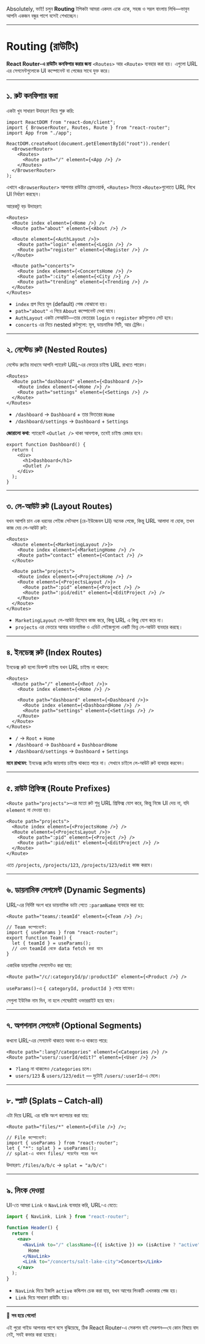 Absolutely, ভাই! চলুন **Routing** টপিকটা আমরা একদম একে একে, সহজ ও সরল বাংলায় লিখি—ভাবুন আপনি একজন বন্ধুর পাশে বসেই শেখাচ্ছেন।

---

# Routing (রাউটিং)

**React Router-এ রাউটিং কনফিগার করার জন্য** `<Routes>` আর `<Route>` ব্যবহার করা হয়। এগুলো URL এর সেগমেন্টগুলোকে UI কম্পোনেন্ট বা পেজের সাথে যুক্ত করে।

---

## ১. রুট কনফিগার করা

একটা খুব সাধারণ উদাহরণ দিয়ে শুরু করি:

```tsx
import ReactDOM from "react-dom/client";
import { BrowserRouter, Routes, Route } from "react-router";
import App from "./app";

ReactDOM.createRoot(document.getElementById("root")).render(
  <BrowserRouter>
    <Routes>
      <Route path="/" element={<App />} />
    </Routes>
  </BrowserRouter>
);
```

এখানে `<BrowserRouter>` আপনার রাউটার ফ্রেমওয়ার্ক, `<Routes>` ভিতরে `<Route>`গুলোতে URL লিখে UI নির্ধারণ করছেন।

আরেকটু বড় উদাহরণ:

```tsx
<Routes>
  <Route index element={<Home />} />
  <Route path="about" element={<About />} />

  <Route element={<AuthLayout />}>
    <Route path="login" element={<Login />} />
    <Route path="register" element={<Register />} />
  </Route>

  <Route path="concerts">
    <Route index element={<ConcertsHome />} />
    <Route path=":city" element={<City />} />
    <Route path="trending" element={<Trending />} />
  </Route>
</Routes>
```

- `index` প্রপ দিয়ে মূল (default) পেজ বোঝানো হয়।
- `path="about"` এ গিয়ে `About` কম্পোনেন্ট দেখা যাবে।
- `AuthLayout` একটা লেআউট—তার ভেতরের `login` ও `register` রুটগুলোও সেট হবে।
- `concerts` এর নিচে nested রুটগুলো: মূল, ডায়নামিক সিটি, আর ট্রেন্ডিং।

---

## ২. নেস্টেড রুট (Nested Routes)

নেস্টেড রুটের মাধ্যমে আপনি প্যারেন্ট URL-এর ভেতরে চাইল্ড URL রাখতে পারেন।

```tsx
<Routes>
  <Route path="dashboard" element={<Dashboard />}>
    <Route index element={<Home />} />
    <Route path="settings" element={<Settings />} />
  </Route>
</Routes>
```

- `/dashboard` → `Dashboard` + তার ভিতরের `Home`
- `/dashboard/settings` → `Dashboard` + `Settings`

**জোরালো কথা**: প্যারেন্টে `<Outlet />` থাকা আবশ্যক, তবেই চাইল্ড রেন্ডার হবে।

```tsx
export function Dashboard() {
  return (
    <div>
      <h1>Dashboard</h1>
      <Outlet />
    </div>
  );
}
```

---

## ৩. লে-আউট রুট (Layout Routes)

যখন আপনি চান এক ধরনের পেইজ সেটআপ (রে-ইউজেবল UI) অনেক পেজে, কিন্তু URL আলাদা না হোক, তখন কাজ দেয় লে-আউট রুট:

```tsx
<Routes>
  <Route element={<MarketingLayout />}>
    <Route index element={<MarketingHome />} />
    <Route path="contact" element={<Contact />} />
  </Route>

  <Route path="projects">
    <Route index element={<ProjectsHome />} />
    <Route element={<ProjectsLayout />}>
      <Route path=":pid" element={<Project />} />
      <Route path=":pid/edit" element={<EditProject />} />
    </Route>
  </Route>
</Routes>
```

- `MarketingLayout` লে-আউট হিসেবে কাজ করে, কিন্তু URL এ কিছু যোগ করে না।
- `projects` এর ভেতরে আবার ডায়নামিক ও এডিট পেইজগুলো একটি ভিন্ন লে-আউট ব্যবহার করছে।

---

## ৪. ইনডেক্স রুট (Index Routes)

ইনডেক্স রুট হলো ডিফল্ট চাইল্ড যখন URL চাইল্ড না থাকলে:

```tsx
<Routes>
  <Route path="/" element={<Root />}>
    <Route index element={<Home />} />

    <Route path="dashboard" element={<Dashboard />}>
      <Route index element={<DashboardHome />} />
      <Route path="settings" element={<Settings />} />
    </Route>
  </Route>
</Routes>
```

- `/` → `Root` + `Home`
- `/dashboard` → `Dashboard` + `DashboardHome`
- `/dashboard/settings` → `Dashboard` + `Settings`

**মনে রাখবেন**: ইনডেক্স রুটের জায়গায় চাইল্ড থাকতে পারে না। সেখানে চাইলে লে-আউট রুট ব্যবহার করবেন।

---

## ৫. রাউট প্রিফিক্স (Route Prefixes)

`<Route path="projects">`–এর মতো রুট শুধু URL প্রিফিক্স যোগ করে, কিন্তু নিজে UI দেয় না, যদি `element` না দেওয়া হয়।

```tsx
<Route path="projects">
  <Route index element={<ProjectsHome />} />
  <Route element={<ProjectsLayout />}>
    <Route path=":pid" element={<Project />} />
    <Route path=":pid/edit" element={<EditProject />} />
  </Route>
</Route>
```

এতে `/projects`, `/projects/123`, `/projects/123/edit` কাজ করবে।

---

## ৬. ডায়নামিক সেগমেন্ট (Dynamic Segments)

URL-এর নির্দিষ্ট অংশ ধরে ডায়নামিক ডাটা পেতে `:paramName` ব্যবহার করা হয়:

```tsx
<Route path="teams/:teamId" element={<Team />} />;

// Team কম্পোনেন্টে:
import { useParams } from "react-router";
export function Team() {
  let { teamId } = useParams();
  // এখন teamId থেকে data fetch করা যাবে
}
```

একাধিক ডায়নামিক সেগমেন্টও করা যায়:

```tsx
<Route path="/c/:categoryId/p/:productId" element={<Product />} />
```

`useParams()`-এ `{ categoryId, productId }` পেয়ে যাবেন।

সেগুলা ইউনিক নাম দিন, না হলে শেষেরটাই ওভাররাইট হয়ে যাবে।

---

## ৭. অপশনাল সেগমেন্ট (Optional Segments)

কখনো URL-এর সেগমেন্ট থাকতে অথবা না-ও থাকতে পারে:

```tsx
<Route path=":lang?/categories" element={<Categories />} />
<Route path="users/:userId/edit?" element={<User />} />
```

- `?lang` না থাকলেও `/categories` চলে।
- `users/123` & `users/123/edit` — দুটোই `/users/:userId`-এ মেলে।

---

## ৮. স্প্লাট (Splats – Catch‑all)

এটা দিয়ে URL এর বাকি অংশ ক্যাপচার করা যায়:

```tsx
<Route path="files/*" element={<File />} />;

// File কম্পোনেন্টে:
import { useParams } from "react-router";
let { "*": splat } = useParams();
// splat-এ থাকবে files/ পয়েন্টের পরের অংশ
```

উদাহরণ: `/files/a/b/c` → `splat = "a/b/c"`।

---

## ৯. লিংক দেওয়া

UI-তে আমরা `Link` ও `NavLink` ব্যবহার করি, URL-এ যেতে:

```jsx
import { NavLink, Link } from "react-router";

function Header() {
  return (
    <nav>
      <NavLink to="/" className={({ isActive }) => (isActive ? "active" : "")}>
        Home
      </NavLink>
      <Link to="/concerts/salt-lake-city">Concerts</Link>
    </nav>
  );
}
```

- `NavLink` দিয়ে ইজলি `active` কন্ডিশন চেক করা যায়, যখন আগের লিংকটি এখনকার পেজ হয়।
- `Link` দিয়ে সাধারণ রাউটিং হয়।

---

🎯 **সব হয়ে গেলো!**

এই পুরো গাইড আপনার পাশে বসে বুঝিয়েছে, ঠিক React Router-এ সেকশন বাই সেকশন—যে কোন বিষয়ে বাদ নেই, সবই কভার করা হয়েছে।


